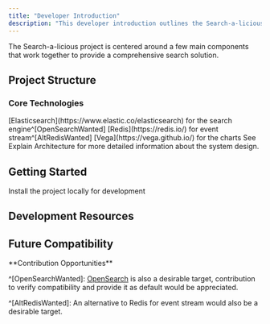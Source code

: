 ```yaml
---
title: "Developer Introduction"
description: "This developer introduction outlines the Search-a-licious project structure, including the FastAPI backend, Lit-based web components, and Docker deployment. It also covers the core technologies used and provides links to get started with development."
---
```



<Callout type="info">
The Search-a-licious project is centered around a few main components that work together to provide a comprehensive search solution.
</Callout>

## Project Structure

<Cards>
<Card title="FastAPI Backend" description="API implementation in the app folder - see ref documentation" />
<Card title="Web Components" description="Lit-based UI components in the frontend folder" />
<Card title="Docker Deployment" description="Container orchestration with docker-compose.yml and docker/ folder" />
</Cards>

### Core Technologies

<Steps>
<Step title="Search Engine">
[Elasticsearch](https://www.elastic.co/elasticsearch) for the search engine^[OpenSearchWanted]
</Step>
<Step title="Event Stream">
[Redis](https://redis.io/) for event stream^[AltRedisWanted]
</Step>
<Step title="Visualizations">
[Vega](https://vega.github.io/) for the charts
</Step>
</Steps>

<Card title="Architecture Details" href="./explain-architecture.mdx">
See Explain Architecture for more detailed information about the system design.
</Card>

## Getting Started

<Card title="Local Development Setup" href="./how-to-install.mdx">
Install the project locally for development
</Card>

## Development Resources

<Cards>
<Card title="Backend Debugging" href="./how-to-debug-backend.mdx" description="Learn how to debug the backend API" />
<Card title="Frontend Components" href="./explain-web-frontend.mdx" description="Understanding the web component architecture" />
</Cards>

## Future Compatibility

<Callout type="tip">
**Contribution Opportunities**

^[OpenSearchWanted]: [OpenSearch](https://opensearch.org/) is also a desirable target, contribution to verify compatibility and provide it as default would be appreciated.

^[AltRedisWanted]: An alternative to Redis for event stream would also be a desirable target.
</Callout>
